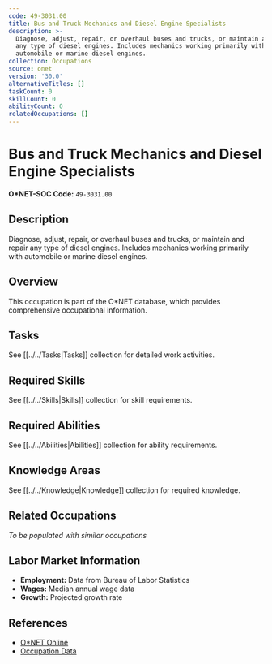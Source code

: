 ```yaml
---
code: 49-3031.00
title: Bus and Truck Mechanics and Diesel Engine Specialists
description: >-
  Diagnose, adjust, repair, or overhaul buses and trucks, or maintain and repair
  any type of diesel engines. Includes mechanics working primarily with
  automobile or marine diesel engines.
collection: Occupations
source: onet
version: '30.0'
alternativeTitles: []
taskCount: 0
skillCount: 0
abilityCount: 0
relatedOccupations: []
---
```

# Bus and Truck Mechanics and Diesel Engine Specialists

**O*NET-SOC Code:** `49-3031.00`

## Description

Diagnose, adjust, repair, or overhaul buses and trucks, or maintain and repair any type of diesel engines. Includes mechanics working primarily with automobile or marine diesel engines.

## Overview

This occupation is part of the O*NET database, which provides comprehensive occupational information.

## Tasks

See [[../../Tasks|Tasks]] collection for detailed work activities.

## Required Skills

See [[../../Skills|Skills]] collection for skill requirements.

## Required Abilities

See [[../../Abilities|Abilities]] collection for ability requirements.

## Knowledge Areas

See [[../../Knowledge|Knowledge]] collection for required knowledge.

## Related Occupations

*To be populated with similar occupations*

## Labor Market Information

- **Employment:** Data from Bureau of Labor Statistics
- **Wages:** Median annual wage data
- **Growth:** Projected growth rate

## References

- [O*NET Online](https://www.onetonline.org/link/summary/49-3031.00)
- [Occupation Data](https://www.onetcenter.org/)
